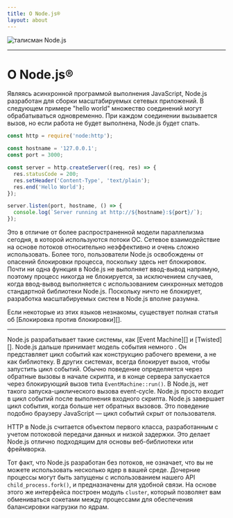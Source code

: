 ```yaml
---
title: О Node.js®️
layout: about
---
```


<div className="центр элементов оправдывающий центр my-4 flex">
  <img
    alt="талисман Node.js"
    src="/static/images/node-mascot.svg"
    className="w-[100px]"
  />
</div>

---

# О Node.js®️

Являясь асинхронной программой выполнения JavaScript, Node.js разработан для сборки
масштабируемых сетевых приложений. В следующем примере "hello world" множество соединений
могут обрабатываться одновременно. При каждом соединении вызывается
вызов, но если работа не будет выполнена, Node.js будет спать.

```js
const http = require('node:http');

const hostname = '127.0.0.1';
const port = 3000;

const server = http.createServer((req, res) => {
  res.statusCode = 200;
  res.setHeader('Content-Type', 'text/plain');
  res.end('Hello World');
});

server.listen(port, hostname, () => {
  console.log(`Server running at http://${hostname}:${port}/`);
});
```

Это в отличие от более распространенной модели параллелизма сегодня, в которой используются потоки ОС. Сетевое взаимодействие на основе потоков относительно неэффективно и очень сложно использовать. Более того, пользователи Node.js освобождены от опасений блокировки процесса, поскольку здесь нет блокировок. Почти ни одна функция в Node.js не выполняет ввод-вывод напрямую, поэтому процесс никогда не блокируется, за исключением случаев, когда ввод-вывод выполняется с использованием синхронных методов стандартной библиотеки Node.js. Поскольку ничто не блокирует, разработка масштабируемых систем в Node.js вполне разумна.

Если некоторые из этих языков незнакомы, существует полная статья об
\[Блокировка против блокировки]\[].

---

Node.js разрабатывает такие системы, как
\[Event Machine]\[] и \[Twisted]\[]. Node.js дальше принимает модель события немного
. Он представляет цикл событий как конструкцию рабочего времени, а не как библиотеку. В других системах,
всегда блокирует вызов, чтобы запустить цикл событий.
Обычно поведение определяется через обратные вызовы в начале скрипта, и
в конце сервера запускается через блокирующий вызов типа `EventMachine::run()`.
В Node.js, нет такого запуска-циклического вызова event-cycle. Node.js просто входит в цикл событий после выполнения входного скрипта. Node.js
завершает цикл события, когда больше нет обратных вызовов. Это поведение
подобно браузеру JavaScript — цикл событий скрыт от пользователя.

HTTP в Node.js считается объектом первого класса, разработанным с учетом потоковой передачи данных и низкой задержки. Это делает Node.js отлично подходящим для основы веб-библиотеки или фреймворка.

Тот факт, что Node.js разработан без потоков, не означает, что вы не можете использовать несколько ядер в вашей среде. Дочерние процессы могут быть запущены с использованием нашего API `child_process.fork()`, и предназначены для удобной связи. На основе этого же интерфейса построен модуль `cluster`, который позволяет вам обмениваться сокетами между процессами для обеспечения балансировки нагрузки по ядрам.

[блокировка или неблокировка]: /learn/asynchronous-work/overviews-blocking-vs-non-blockking
[`child_process.fork()`]: https://nodejs.org/api/child_process.html
[«кластер»]: https://nodejs.org/api/cluster.html
[машина событий]: https://github.com/eventmachine/eventmachine
[закрученный]: https://twistedmatrix.com/trac/
